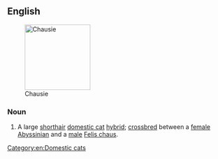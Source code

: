 ==English==
[[Image:Chausiecatexample.jpg|thumb|150px|Chausie]]

===Noun===
{{en-noun}}

# A large [[shorthair]] [[domestic cat]] [[hybrid]]; [[crossbreed|crossbred]] between a [[female]] [[Abyssinian]] and a [[male]] [[Felis chaus]].

{{wikipedia|Chausie}}
{{commonscat|Chausie}}

[[Category:en:Domestic cats]]